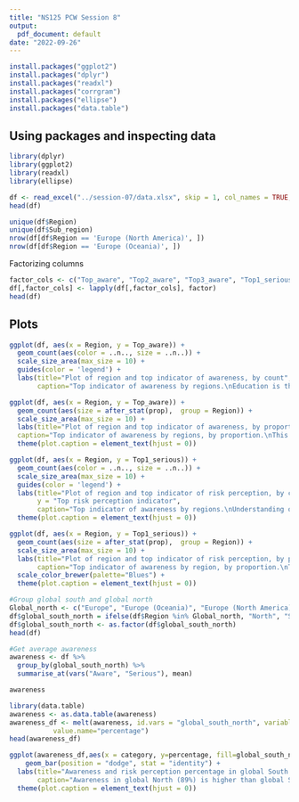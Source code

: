 ```yaml
---
title: "NS125 PCW Session 8"
output: 
  pdf_document: default
date: "2022-09-26"
---
```


```r
install.packages("ggplot2")
install.packages("dplyr")
install.packages("readxl")
install.packages("corrgram")
install.packages("ellipse")
install.packages("data.table")
```

## Using packages and inspecting data

```r

library(dplyr)
library(ggplot2)
library(readxl)
library(ellipse)

df <- read_excel("../session-07/data.xlsx", skip = 1, col_names = TRUE, na="NIL")
head(df)
```

```r
unique(df$Region)
unique(df$Sub_region)
nrow(df[df$Region == 'Europe (North America)', ])
nrow(df[df$Region == 'Europe (Oceania)', ])
```

Factorizing columns

```r

factor_cols <- c("Top_aware", "Top2_aware", "Top3_aware", "Top1_serious", "Top2_serious", "Top3_serious", "Region", "Sub_region")
df[,factor_cols] <- lapply(df[,factor_cols], factor)
head(df)
```

## Plots

```r
ggplot(df, aes(x = Region, y = Top_aware)) + 
  geom_count(aes(color = ..n.., size = ..n..)) + 
  scale_size_area(max_size = 10) + 
  guides(color = 'legend') +
  labs(title="Plot of region and top indicator of awareness, by count", y = "Top awareness indicator", 
       caption="Top indicator of awareness by regions.\nEducation is the best indicator in all regions except North America.") + theme(plot.caption = element_text(hjust = 0))
```

```r
ggplot(df, aes(x = Region, y = Top_aware)) +
  geom_count(aes(size = after_stat(prop),  group = Region)) + 
  scale_size_area(max_size = 10) + 
  labs(title="Plot of region and top indicator of awareness, by proportion", y = "Top awareness indicator",
  caption="Top indicator of awareness by regions, by proportion.\nThis is to account for the fact that North America only has 2 countries and Oceania has only 1.\nEducation is the best indicator in all regions except North America.") + 
  theme(plot.caption = element_text(hjust = 0))
```

```r
ggplot(df, aes(x = Region, y = Top1_serious)) +
  geom_count(aes(color = ..n.., size = ..n..)) + 
  scale_size_area(max_size = 10) + 
  guides(color = 'legend') + 
  labs(title="Plot of region and top indicator of risk perception, by count", 
       y = "Top risk perception indicator",
       caption="Top indicator of awareness by regions.\nUnderstanding of global warming cause is the best indicator in all regions.") + 
  theme(plot.caption = element_text(hjust = 0))
```

```r
ggplot(df, aes(x = Region, y = Top1_serious)) +
  geom_count(aes(size = after_stat(prop),  group = Region)) + 
  scale_size_area(max_size = 10) + 
  labs(title="Plot of region and top indicator of risk perception, by proportion", y = "Top awareness indicator",
       caption="Top indicator of awareness by region, by proportion.\nThis is to account for the fact that North America only has 2 countries and Oceania has only 1.\nUnderstanding of global warming cause is the best indicator in all regions.") + 
  scale_color_brewer(palette="Blues") + 
  theme(plot.caption = element_text(hjust = 0))
```

```r
#Group global south and global north
Global_north <- c("Europe", "Europe (Oceania)", "Europe (North America)")
df$global_south_north = ifelse(df$Region %in% Global_north, "North", "South")
df$global_south_north <- as.factor(df$global_south_north)
head(df)
```

```r
#Get average awareness
awareness <- df %>%
  group_by(global_south_north) %>%
  summarise_at(vars("Aware", "Serious"), mean)

awareness
```

```r
library(data.table)
awareness <- as.data.table(awareness)
awareness_df <- melt(awareness, id.vars = "global_south_north", variable.name = "category",
           value.name="percentage")
head(awareness_df)
```

```r

ggplot(awareness_df,aes(x = category, y=percentage, fill=global_south_north, color=global_south_north)) + 
    geom_bar(position = "dodge", stat = "identity") + 
  labs(title="Awareness and risk perception percentage in global South vs North", y = "Percentage", x = "Region",
       caption="Awareness in global North (89%) is higher than global South (53%).\nHowever, of those who are aware, global South take climate change risks more seriously (83%) than global North (68%).") + 
  theme(plot.caption = element_text(hjust = 0))
```

```r


```

